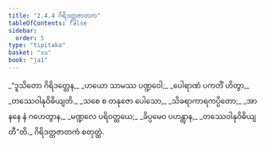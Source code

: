 ```yaml
---
title: "2.4.4 ဂိရိဒတ္တဇာတက"
tableOfContents: false
sidebar:
  order: 5
type: "tipitaka"
basket: "su"
book: "ja1"
---
```



<DynamicBreadcrumb />

<Division number="67" book="ja1">

<Paragraph number="447" type="verses" book="ja1">
_“ဒူသိတော ဂိရိဒတ္တေန,_  
_ဟယော သာမဿ ပဏ္ဍဝေါ;_  
_ပေါရာဏံ ပကတိံ ဟိတွာ,_  
_တဿေဝါနုဝိဓိယျတိ._  

</Paragraph>

</Division>
<Division number="68" book="ja1">

<Paragraph number="448" type="verses" book="ja1">
_သစေ စ တနုဇော ပေါသော,_  
_သိခရာကာရကပ္ပိတော;_  
_အာနနေ နံ ဂဟေတွာန,_  
_မဏ္ဍလေ ပရိဝတ္တယေ;_  
_ခိပ္ပမေဝ ပဟန္တွာန,_  
_တဿေဝါနုဝိဓိယျတီ”တိ._  


</Paragraph>
</Division>

<Paragraph number="449" type="center" book="ja1">
ဂိရိဒတ္တဇာတကံ စတုတ္ထံ.
</Paragraph>
